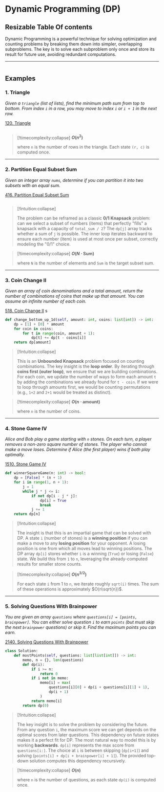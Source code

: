 
# Dynamic Programming (DP) 

## Resizable Table Of contents

Dynamic Programming is a powerful technique for solving optimization and counting problems by breaking them down into simpler, overlapping subproblems. The key is to solve each subproblem only once and store its result for future use, avoiding redundant computations.

-----

```python file=./backend/algorithms/dp.py#func:fib
```

##  Examples

### 1. Triangle

*Given a `triangle` (list of lists), find the minimum path sum from top to bottom. From index `i` in a row, you may move to index `i` or `i + 1` in the next row.*

[120. Triangle](https://leetcode.com/problems/triangle/)

```python file=./backend/algorithms/dp.py#method:DP.minimumTotal
```

> [\!timecomplexity:collapse] **$O(n^2)$**
>
> where `n` is the number of rows in the triangle. Each state `(r, c)` is computed once.

-----

### 2. Partition Equal Subset Sum

*Given an integer array `nums`, determine if you can partition it into two subsets with an equal sum.*

[416. Partition Equal Subset Sum](https://leetcode.com/problems/partition-equal-subset-sum/)

```python file=./backend/algorithms/dp.py#method:DP.canPartition
```

> [\!Intuition:collapse]
>
> The problem can be reframed as a classic **0/1 Knapsack** problem: can we select a subset of numbers (items) that perfectly "fills" a knapsack with a capacity of `total_sum / 2`? The `dp[j]` array tracks whether a sum of `j` is possible. The inner loop iterates backward to ensure each number (item) is used at most once per subset, correctly modeling the "0/1" choice.

> [\!timecomplexity:collapse] **$O(N \cdot \text{Sum})$**
>
> where `N` is the number of elements and `Sum` is the target subset sum.

-----

### 3. Coin Change II

*Given an array of coin denominations and a total amount, return the number of combinations of coins that make up that amount. You can assume an infinite number of each coin.*

[518. Coin Change II](https://leetcode.com/problems/coin-change-ii/)
s
```python
def change_bottom_up_1d(self, amount: int, coins: list[int]) -> int:
    dp = [1] + [0] * amount
    for coin in coins:
        for t in range(coin, amount + 1):
            dp[t] += dp[t - coins[i]]
    return dp[amount]
```

> [\!Intuition:collapse]
>
> This is an **Unbounded Knapsack** problem focused on counting combinations. The key insight is the **loop order**. By iterating through **coins first (outer loop)**, we ensure that we are building combinations. For each coin, we update the number of ways to form each amount `t` by adding the combinations we already found for `t - coin`. If we were to loop through amounts first, we would be counting permutations (e.g., `1+2` and `2+1` would be treated as distinct).

> [\!timecomplexity:collapse] **$O(n \cdot \text{amount})$**
>
> where `n` is the number of coins.

-----

### 4. Stone Game IV

*Alice and Bob play a game starting with `n` stones. On each turn, a player removes a non-zero square number of stones. The player who cannot make a move loses. Determine if Alice (the first player) wins if both play optimally.*

[1510. Stone Game IV](https://leetcode.com/problems/stone-game-iv/)

```python
def winnerSquareGame(n: int) -> bool:
    dp = [False] * (n + 1)
    for i in range(1, n + 1):
        j = 1
        while j * j <= i:
            if not dp[i - j * j]:
                dp[i] = True
                break
            j += 1
    return dp[n]
```

> [\!Intuition:collapse]
>
> The insight is that this is an impartial game that can be solved with DP. A state `i` (number of stones) is a **winning position** if you can make a move to any **losing position** for your opponent. A losing position is one from which all moves lead to winning positions. The DP array `dp[i]` stores whether `i` is a winning (`True`) or losing (`False`) state. We build this from `1` to `n`, leveraging the already-computed results for smaller stone counts.

> [\!timecomplexity:collapse] **$O(n^{3/2})$**
>
> For each state `i` from 1 to `n`, we iterate roughly `sqrt(i)` times. The sum of these operations is approximately $O(n\sqrt{n})$.

-----

### 5. Solving Questions With Brainpower

*You are given an array `questions` where `questions[i] = [points, brainpower]`. You can either solve question `i` to earn `points` (but must skip the next `brainpower` questions) or skip it. Find the maximum points you can earn.*

[2140. Solving Questions With Brainpower](https://leetcode.com/problems/solving-questions-with-brainpower/)

```python
class Solution:
    def mostPoints(self, questions: list[list[int]]) -> int:
        memo, n = {}, len(questions)
        def dp(i):
            if i >= n:
                return 0
            if i not in memo:
                memo[i] = max(
                    questions[i][0] + dp(i + questions[i][1] + 1), 
                    dp(i + 1)
                )
            return memo[i]
        return dp(0)
```

> [\!Intuition:collapse]
>
> The key insight is to solve the problem by considering the future. From any question `i`, the maximum score we can get depends on the optimal scores from later questions. This dependency on future states makes it a perfect fit for DP. The most natural way to model this is by working **backwards**. `dp[i]` represents the max score from `questions[i:]`. The choice at `i` is between skipping (`dp[i+1]`) and solving (`points[i] + dp[i + brainpower[i] + 1]`). The provided top-down solution computes this dependency recursively.

> [\!timecomplexity:collapse] **$O(n)$**
>
> where `n` is the number of questions, as each state `dp(i)` is computed once.